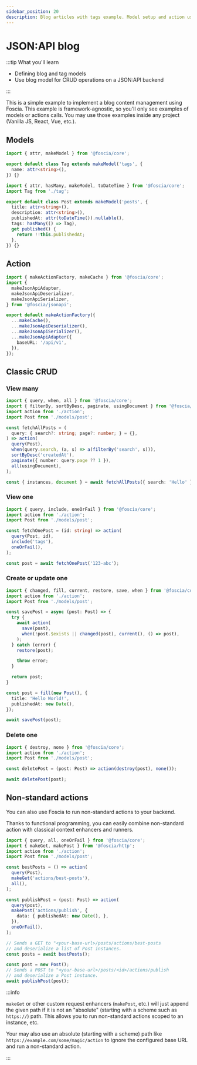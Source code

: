 ```yaml
---
sidebar_position: 20
description: Blog articles with tags example. Model setup and action usage.
---
```


# JSON:API blog

:::tip What you'll learn

- Defining blog and tag models
- Use blog model for CRUD operations on a JSON:API backend

:::

This is a simple example to implement a blog content management using Foscia.
This example is framework-agnostic, so you'll only see examples of models or
actions calls. You may use those examples inside any project (Vanilla JS, React,
Vue, etc.).

## Models

```typescript title="models/tag.ts"
import { attr, makeModel } from '@foscia/core';

export default class Tag extends makeModel('tags', {
  name: attr<string>(),
}) {}
```

```typescript title="models/post.ts"
import { attr, hasMany, makeModel, toDateTime } from '@foscia/core';
import Tag from './tag';

export default class Post extends makeModel('posts', {
  title: attr<string>(),
  description: attr<string>(),
  publishedAt: attr(toDateTime()).nullable(),
  tags: hasMany(() => Tag),
  get published() {
    return !!this.publishedAt;
  },
}) {}
```

## Action

```typescript
import { makeActionFactory, makeCache } from '@foscia/core';
import {
  makeJsonApiAdapter,
  makeJsonApiDeserializer,
  makeJsonApiSerializer,
} from '@foscia/jsonapi';

export default makeActionFactory({
  ...makeCache(),
  ...makeJsonApiDeserializer(),
  ...makeJsonApiSerializer(),
  ...makeJsonApiAdapter({
    baseURL: '/api/v1',
  }),
});
```

## Classic CRUD

### View many

```typescript
import { query, when, all } from '@foscia/core';
import { filterBy, sortByDesc, paginate, usingDocument } from '@foscia/jsonapi';
import action from './action';
import Post from './models/post';

const fetchAllPosts = (
  query: { search?: string; page?: number; } = {},
) => action(
  query(Post),
  when(query.search, (a, s) => a(filterBy('search', s))),
  sortByDesc('createdAt'),
  paginate({ number: query.page ?? 1 }),
  all(usingDocument),
);

const { instances, document } = await fetchAllPosts({ search: 'Hello' });
```

### View one

```typescript
import { query, include, oneOrFail } from '@foscia/core';
import action from './action';
import Post from './models/post';

const fetchOnePost = (id: string) => action(
  query(Post, id),
  include('tags'),
  oneOrFail(),
);

const post = await fetchOnePost('123-abc');
```

### Create or update one

```typescript
import { changed, fill, current, restore, save, when } from '@foscia/core';
import action from './action';
import Post from './models/post';

const savePost = async (post: Post) => {
  try {
    await action(
      save(post),
      when(!post.$exists || changed(post), current(), () => post),
    );
  } catch (error) {
    restore(post);

    throw error;
  }

  return post;
}

const post = fill(new Post(), {
  title: 'Hello World!',
  publishedAt: new Date(),
});

await savePost(post);
```

### Delete one

```typescript
import { destroy, none } from '@foscia/core';
import action from './action';
import Post from './models/post';

const deletePost = (post: Post) => action(destroy(post), none());

await deletePost(post);
```

## Non-standard actions

You can also use Foscia to run non-standard actions to your backend.

Thanks to functional programming, you can easily combine non-standard action
with classical context enhancers and runners.

```typescript
import { query, all, oneOrFail } from '@foscia/core';
import { makeGet, makePost } from '@foscia/http';
import action from './action';
import Post from './models/post';

const bestPosts = () => action(
  query(Post),
  makeGet('actions/best-posts'),
  all(),
);

const publishPost = (post: Post) => action(
  query(post),
  makePost('actions/publish', {
    data: { publishedAt: new Date(), },
  }),
  oneOrFail(),
);

// Sends a GET to "<your-base-url>/posts/actions/best-posts
// and deserialize a list of Post instances.
const posts = await bestPosts();

const post = new Post();
// Sends a POST to "<your-base-url>/posts/<id>/actions/publish
// and deserialize a Post instance.
await publishPost(post);
```

:::info

`makeGet` or other custom request enhancers (`makePost`, etc.) will just append
the given path if it is not an "absolute" (starting with a scheme such as
`https://`) path. This allows you to run non-standard actions scoped to an
instance, etc.

Your may also use an absolute (starting with a scheme) path like
`https://example.com/some/magic/action` to ignore the configured base URL and
run a non-standard action.

:::
